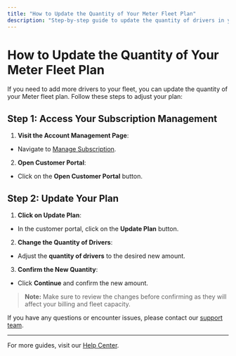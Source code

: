 ---
title: "How to Update the Quantity of Your Meter Fleet Plan"
description: "Step-by-step guide to update the quantity of drivers in your Meter fleet plan."
---

# How to Update the Quantity of Your Meter Fleet Plan

If you need to add more drivers to your fleet, you can update the quantity of your Meter fleet plan. Follow these steps to adjust your plan:

## Step 1: Access Your Subscription Management

1. **Visit the Account Management Page**:
- Navigate to [Manage Subscription](https://www.meterapp.co/account/manage_subscription).

2. **Open Customer Portal**:
- Click on the **Open Customer Portal** button.

## Step 2: Update Your Plan

1. **Click on Update Plan**:
- In the customer portal, click on the **Update Plan** button.

2. **Change the Quantity of Drivers**:
- Adjust the **quantity of drivers** to the desired new amount.

3. **Confirm the New Quantity**:
- Click **Continue** and confirm the new amount.

> **Note:** Make sure to review the changes before confirming as they will affect your billing and fleet capacity.

If you have any questions or encounter issues, please contact our [support team](mailto:support@meterapp.co).

---

For more guides, visit our [Help Center](https://help.meterapp.co/).
